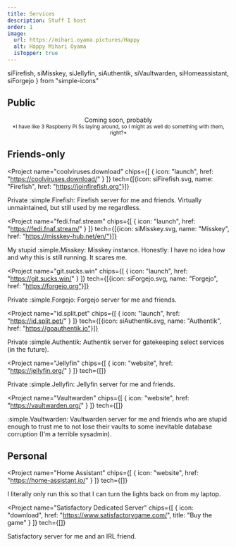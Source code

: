 ```yaml
---
title: Services
description: Stuff I host
order: 1
image:
  url: https://mihari.oyama.pictures/Happy
  alt: Happy Mihari Oyama
  isTopper: true
---
```

  siFirefish,
  siMisskey,
  siJellyfin,
  siAuthentik,
  siVaultwarden,
  siHomeassistant,
  siForgejo
} from "simple-icons"

<h2 class="sectionDenoter">Public</h2>

<p style="text-align: center">Coming soon, probably<br/><small>*I have like 3 Raspberry Pi 5s laying around, so I might as well do something with them, right?*</small></p>

<h2 class="sectionDenoter">Friends-only</h2>

<Project name="coolviruses.download"
  chips={[
    { icon: "launch", href: "https://coolviruses.download/" }
  ]}
  tech={[{icon: siFirefish.svg, name: "Firefish", href: "https://joinfirefish.org"}]}
>
  Private :simple.Firefish: Firefish server for me and friends. Virtually unmaintained, but still used by me regardless.
</Project>

<Project name="fedi.fnaf.stream"
  chips={[
    { icon: "launch", href: "https://fedi.fnaf.stream/" }
  ]}
  tech={[{icon: siMisskey.svg, name: "Misskey", href: "https://misskey-hub.net/en/"}]}
>
  My stupid :simple.Misskey: Misskey instance. Honestly: I have no idea how and why this is still running. It scares me.
</Project>

<Project name="git.sucks.win"
  chips={[
    { icon: "launch", href: "https://git.sucks.win/" }
  ]}
  tech={[{icon: siForgejo.svg, name: "Forgejo", href: "https://forgejo.org"}]}
>
  Private :simple.Forgejo: Forgejo server for me and friends.
</Project>

<Project name="id.split.pet"
  chips={[
    { icon: "launch", href: "https://id.split.pet/" }
  ]}
  tech={[{icon: siAuthentik.svg, name: "Authentik", href: "https://goauthentik.io"}]}
>
  Private :simple.Authentik: Authentik server for gatekeeping select services (in the future).
</Project>

<Project name="Jellyfin"
  chips={[
    { icon: "website", href: "https://jellyfin.org/" }
  ]}
  tech={[]}
>
  Private :simple.Jellyfin: Jellyfin server for me and friends.
</Project>

<Project name="Vaultwarden"
  chips={[
    { icon: "website", href: "https://vaultwarden.org/" }
  ]}
  tech={[]}
>
  :simple.Vaultwarden: Vaultwarden server for me and friends who are stupid enough to trust me to not lose their vaults to some inevitable database corruption (I'm a terrible sysadmin).
</Project>

<h2 class="sectionDenoter">Personal</h2>

<Project name="Home Assistant"
  chips={[
    { icon: "website", href: "https://home-assistant.io/" }
  ]}
  tech={[]}
>
  I literally only run this so that I can turn the lights back on from my laptop.
</Project>

<Project name="Satisfactory Dedicated Server"
  chips={[
    { icon: "download", href: "https://www.satisfactorygame.com/", title: "Buy the game" }
  ]}
  tech={[]}
>
  Satisfactory server for me and an IRL friend.
</Project>
